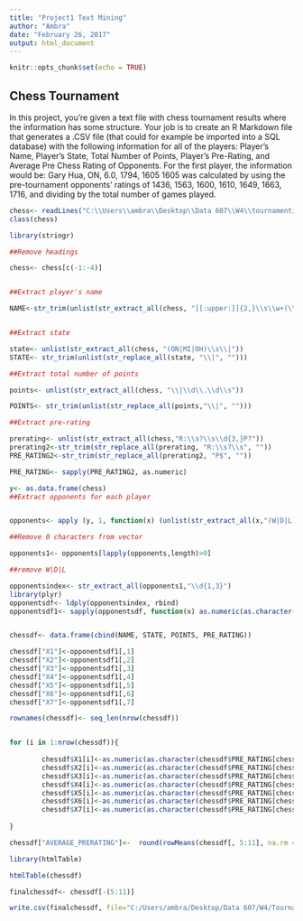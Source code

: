 ---
title: "Project1 Text Mining"
author: "Ambra"
date: "February 26, 2017"
output: html_document
---

```{r setup, include=FALSE}
knitr::opts_chunk$set(echo = TRUE)
```

## Chess Tournament
In this project, you're given a text file with chess tournament results where the information has some structure. Your job is to create an R Markdown file that generates a .CSV file (that could for example be imported into a SQL database) with the following information for all of the players:
Player's Name, Player's State, Total Number of Points, Player's Pre-Rating, and Average Pre Chess Rating of Opponents.
For the first player, the information would be:
Gary Hua, ON, 6.0, 1794, 1605
1605 was calculated by using the pre-tournament opponents' ratings of 1436, 1563, 1600, 1610, 1649, 1663, 1716, and dividing by the total number of games played.


```{r Chess Table}

chess<- readLines("C:\\Users\\ambra\\Desktop\\Data 607\\W4\\tournamentinfo.txt")
class(chess)

library(stringr)

##Remove headings 

chess<- chess[c(-1:-4)]


##Extract player's name

NAME<-str_trim(unlist(str_extract_all(chess, "[[:upper:]]{2,}\\s\\w+(\\s\\w+)?\\s?\\w+?\\s?[[:punct:]]?\\w*")))  


##Extract state

state<- unlist(str_extract_all(chess, "(ON|MI|OH)\\s\\|"))
STATE<- str_trim(unlist(str_replace_all(state, "\\|", "")))

##Extract total number of points

points<- unlist(str_extract_all(chess, "\\|\\d\\.\\d\\s"))

POINTS<- str_trim(unlist(str_replace_all(points,"\\|", "")))

##Extract pre-rating

prerating<- unlist(str_extract_all(chess,"R:\\s?\\s\\d{3,}P?"))
prerating2<-str_trim(str_replace_all(prerating, "R:\\s?\\s", ""))
PRE_RATING2<-str_trim(str_replace_all(prerating2, "P$", ""))

PRE_RATING<- sapply(PRE_RATING2, as.numeric)

y<- as.data.frame(chess)
##Extract opponents for each player


opponents<- apply (y, 1, function(x) (unlist(str_extract_all(x,"(W|D|L)( )+\\d{1,3}"))))

##Remove 0 characters from vector

opponents1<- opponents[lapply(opponents,length)>0]

##remove W|D|L

opponentsindex<- str_extract_all(opponents1,"\\d{1,3}")
library(plyr)
opponentsdf<- ldply(opponentsindex, rbind)
opponentsdf1<- sapply(opponentsdf, function(x) as.numeric(as.character(x)))


chessdf<- data.frame(cbind(NAME, STATE, POINTS, PRE_RATING))

chessdf["X1"]<-opponentsdf1[,1]
chessdf["X2"]<-opponentsdf1[,2]
chessdf["X3"]<-opponentsdf1[,3]
chessdf["X4"]<-opponentsdf1[,4]
chessdf["X5"]<-opponentsdf1[,5]
chessdf["X6"]<-opponentsdf1[,6]
chessdf["X7"]<-opponentsdf1[,7]

rownames(chessdf)<- seq_len(nrow(chessdf))


for (i in 1:nrow(chessdf)){
  
        chessdf$X1[i]<-as.numeric(as.character(chessdf$PRE_RATING[chessdf$X1[i]]))
        chessdf$X2[i]<-as.numeric(as.character(chessdf$PRE_RATING[chessdf$X2[i]]))
        chessdf$X3[i]<-as.numeric(as.character(chessdf$PRE_RATING[chessdf$X3[i]]))
        chessdf$X4[i]<-as.numeric(as.character(chessdf$PRE_RATING[chessdf$X4[i]]))
        chessdf$X5[i]<-as.numeric(as.character(chessdf$PRE_RATING[chessdf$X5[i]]))
        chessdf$X6[i]<-as.numeric(as.character(chessdf$PRE_RATING[chessdf$X6[i]]))
        chessdf$X7[i]<-as.numeric(as.character(chessdf$PRE_RATING[chessdf$X7[i]]))
        
}

chessdf["AVERAGE_PRERATING"]<-  round(rowMeans(chessdf[, 5:11], na.rm = TRUE ), digits = 0)

library(htmlTable)

htmlTable(chessdf)

finalchessdf<- chessdf[-(5:11)]

write.csv(finalchessdf, file="C:/Users/ambra/Desktop/Data 607/W4/TournamentInfo.csv")

```

